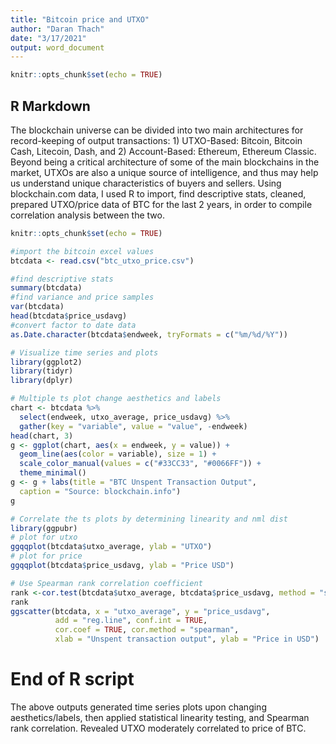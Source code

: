 ---
title: "Bitcoin price and UTXO"
author: "Daran Thach"
date: "3/17/2021"
output: word_document
---

```{r setup, include=FALSE}
knitr::opts_chunk$set(echo = TRUE)
```

## R Markdown

The blockchain universe can be divided into two main architectures for record-keeping of output transactions: 1) UTXO-Based: Bitcoin, Bitcoin Cash, Litecoin, Dash, and 2) Account-Based: Ethereum, Ethereum Classic.  Beyond being a critical architecture of some of the main blockchains in the market, UTXOs are also a unique source of intelligence, and thus may help us understand unique characteristics of buyers and sellers.  Using blockchain.com data, I used R to import, find descriptive stats, cleaned, prepared UTXO/price data of BTC for the last 2 years, in order to compile correlation analysis between the two.

```{r include=TRUE}
knitr::opts_chunk$set(echo = TRUE)

#import the bitcoin excel values
btcdata <- read.csv("btc_utxo_price.csv")

#find descriptive stats
summary(btcdata)
#find variance and price samples
var(btcdata)
head(btcdata$price_usdavg)
#convert factor to date data
as.Date.character(btcdata$endweek, tryFormats = c("%m/%d/%Y"))

# Visualize time series and plots
library(ggplot2)
library(tidyr)
library(dplyr)

# Multiple ts plot change aesthetics and labels
chart <- btcdata %>%
  select(endweek, utxo_average, price_usdavg) %>%
  gather(key = "variable", value = "value", -endweek)
head(chart, 3)
g <- ggplot(chart, aes(x = endweek, y = value)) + 
  geom_line(aes(color = variable), size = 1) +
  scale_color_manual(values = c("#33CC33", "#0066FF")) +
  theme_minimal()
g <- g + labs(title = "BTC Unspent Transaction Output", 
  caption = "Source: blockchain.info")
g

# Correlate the ts plots by determining linearity and nml dist
library(ggpubr)
# plot for utxo
ggqqplot(btcdata$utxo_average, ylab = "UTXO")
# plot for price
ggqqplot(btcdata$price_usdavg, ylab = "Price USD")

# Use Spearman rank correlation coefficient
rank <-cor.test(btcdata$utxo_average, btcdata$price_usdavg, method = "spearman")
rank
ggscatter(btcdata, x = "utxo_average", y = "price_usdavg", 
          add = "reg.line", conf.int = TRUE, 
          cor.coef = TRUE, cor.method = "spearman",
          xlab = "Unspent transaction output", ylab = "Price in USD")

```
# End of R script
The above outputs generated time series plots upon changing aesthetics/labels, then applied statistical linearity testing, and Spearman rank correlation.  Revealed UTXO moderately correlated to price of BTC.